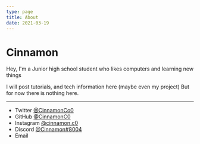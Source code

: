 ```yaml
---
type: page
title: About
date: 2021-03-19
---
```


# Cinnamon

Hey, I'm a Junior high school student who likes computers and learning new things

I will post tutorials, and tech information here (maybe even my project)
But for now there is nothing here.


---

- Twitter [@CinnamonCo0](https://twitter.com/CinnamonCo0)
- GitHub [@CinnamonC0](https://github.com/CinnamonC0)
- Instagram [@cinnamon.c0](https://www.instagram.com/cinnamon.c0)
- Discord [@Cinnamon#8004](https://discord.com/users/445430132933394432)
- Email 
